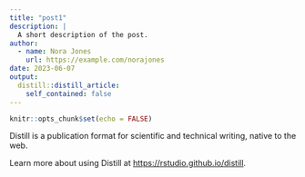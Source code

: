 ```yaml
---
title: "post1"
description: |
  A short description of the post.
author:
  - name: Nora Jones
    url: https://example.com/norajones
date: 2023-06-07
output:
  distill::distill_article:
    self_contained: false
---
```



```r
knitr::opts_chunk$set(echo = FALSE)
```

Distill is a publication format for scientific and technical writing, native to the web.

Learn more about using Distill at <https://rstudio.github.io/distill>.


